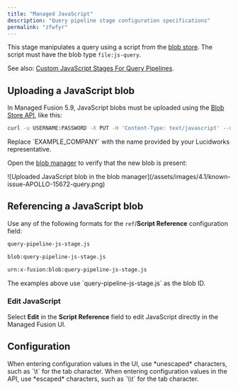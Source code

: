 ```yaml
---
title: "Managed JavaScript"
description: "Query pipeline stage configuration specifications"
permalink: "zfwfyr"
---
```


This stage manipulates a query using a script from the [blob store](/managed-fusion/5.9/03ti2e/blob-storage). The script must have the blob type `file:js-query`.

See also: [Custom JavaScript Stages For Query Pipelines](/managed-fusion/5.9/4k288e/custom-java-script-query-stages).

## Uploading a JavaScript blob

In Managed Fusion 5.9, JavaScript blobs must be uploaded using the [Blob Store API](/managed-fusion/5.9/6q1cvp/blob-store-api), like this:

```bash
curl -u USERNAME:PASSWORD -X PUT -H 'Content-Type: text/javascript' --data-binary @query-pipeline-js-stage.js http://EXAMPLE_COMPANY.lucidworks.cloud/api/apps/APP_NAME/blobs/query-pipeline-js-stage.js?resourceType=file:js-query
```

<Note>
Replace `EXAMPLE_COMPANY` with the name provided by your Lucidworks representative.
</Note>

Open the [blob manager](/managed-fusion/5.9/03ti2e/blob-storage#the-blob-manager) to verify that the new blob is present:

<Frame>![Uploaded JavaScript blob in the blob manager](/assets/images/4.1/known-issue-APOLLO-15672-query.png)</Frame>

## Referencing a JavaScript blob

Use any of the following formats for the `ref`/**Script Reference** configuration field:

```bash
query-pipeline-js-stage.js
```

```bash
blob:query-pipeline-js-stage.js
```

```bash
urn:x-fusion:blob:query-pipeline-js-stage.js
```

<Note>
The examples above use `query-pipeline-js-stage.js` as the blob ID.
</Note>

### Edit JavaScript

Select **Edit** in the **Script Reference** field to edit JavaScript directly in the Managed Fusion UI.

## Configuration

<Tip>
When entering configuration values in the UI, use *unescaped* characters, such as `\t` for the tab character. When entering configuration values in the API, use *escaped* characters, such as `\\t` for the tab character.
</Tip>


<SchemaParamFields schema={schema}/>